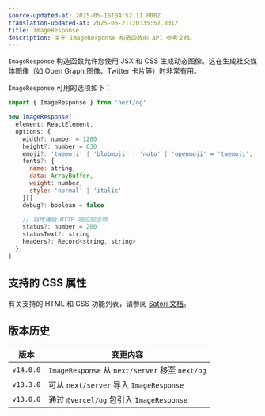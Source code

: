 ```yaml
---
source-updated-at: 2025-05-16T04:52:11.000Z
translation-updated-at: 2025-05-21T20:35:57.831Z
title: ImageResponse
description: 关于 ImageResponse 构造函数的 API 参考文档。
---
```


`ImageResponse` 构造函数允许您使用 JSX 和 CSS 生成动态图像。这在生成社交媒体图像（如 Open Graph 图像、Twitter 卡片等）时非常有用。

`ImageResponse` 可用的选项如下：

```jsx
import { ImageResponse } from 'next/og'

new ImageResponse(
  element: ReactElement,
  options: {
    width?: number = 1200
    height?: number = 630
    emoji?: 'twemoji' | 'blobmoji' | 'noto' | 'openmoji' = 'twemoji',
    fonts?: {
      name: string,
      data: ArrayBuffer,
      weight: number,
      style: 'normal' | 'italic'
    }[]
    debug?: boolean = false

    // 将传递给 HTTP 响应的选项
    status?: number = 200
    statusText?: string
    headers?: Record<string, string>
  },
)
```

## 支持的 CSS 属性

有关支持的 HTML 和 CSS 功能列表，请参阅 [Satori 文档](https://github.com/vercel/satori#css)。

## 版本历史

| 版本       | 变更内容                                               |
| ---------- | ----------------------------------------------------- |
| `v14.0.0`  | `ImageResponse` 从 `next/server` 移至 `next/og`        |
| `v13.3.0`  | 可从 `next/server` 导入 `ImageResponse`               |
| `v13.0.0`  | 通过 `@vercel/og` 包引入 `ImageResponse`              |